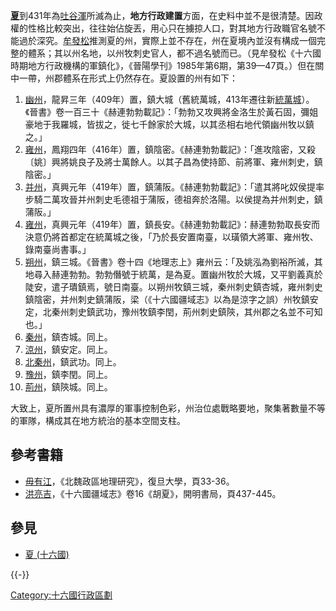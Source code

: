 '''[[夏_(十六国)|夏]]'''到431年為[[吐谷渾|吐谷渾]]所滅為止，'''地方行政建置'''方面，在史料中並不是很清楚。因政權的性格比較突出，往往始佔旋丟，用心只在擄掠人口，對其地方行政職官名號不能過於深究。[[牟發松|牟發松]]推測夏的州，實際上並不存在，州在夏境內並沒有構成一個完整的體系；其以州名地，以州牧刺史官人，都不過名號而已。（見牟發松《十六國時期地方行政機構的軍鎮化》，《晉陽學刊》1985年第6期，第39—47頁。）但在關中一帶，州郡體系在形式上仍然存在。夏設置的州有如下：

#[[幽州|幽州]]，龍昇三年（409年）置，鎮大城（舊統萬城，413年遷往新[[統萬城|統萬城]]）。《晉書》卷一百三十《赫連勃勃載記》：「勃勃又攻興將金洛生於黃石固，彌姐豪地于我羅城，皆拔之，徙七千餘家於大城，以其丞相右地代領幽州牧以鎮之。」
#[[雍州|雍州]]，鳳翔四年（416年）置，鎮陰密。《赫連勃勃載記》：「進攻陰密，又殺〔姚〕興將姚良子及將士萬餘人。以其子昌為使持節、前將軍、雍州刺史，鎮陰密。」
#[[并州|并州]]，真興元年（419年）置，鎮蒲阪。《赫連勃勃載記》：「遣其將叱奴侯提率步騎二萬攻晉并州刺史毛德祖于蒲阪，德祖奔於洛陽。以侯提為并州刺史，鎮蒲阪。」
#[[雍州|雍州]]，真興元年（419年）置，鎮長安。《赫連勃勃載記》：赫連勃勃取長安而決意仍將首都定在統萬城之後，「乃於長安置南臺，以璜領大將軍、雍州牧、錄南臺尚書事。」
#[[朔州|朔州]]，鎮三城。《晉書》卷十四《地理志上》雍州云：「及姚泓為劉裕所滅，其地尋入赫連勃勃。勃勃僭號于統萬，是為夏。置幽州牧於大城，又平劉義真於陡安，遣子璝鎮焉，號日南臺。以朔州牧鎮三城，秦州刺史鎮杏城，雍州刺史鎮陰密，并州刺史鎮蒲阪，梁（《十六國疆域志》以為是涼字之誤）州牧鎮安定，北秦州刺史鎮武功，豫州牧鎮李閏，荊州刺史鎮陝，其州郡之名並不可知也。」
#[[秦州|秦州]]，鎮杏城。同上。
#[[涼州|涼州]]，鎮安定。同上。
#[[北秦州|北秦州]]，鎮武功。同上。
#[[豫州|豫州]]，鎮李閏。同上。
#[[荊州|荊州]]，鎮陝城。同上。

大致上，夏所置州具有濃厚的軍事控制色彩，州治位處戰略要地，聚集著數量不等的軍隊，構成其在地方統治的基本空間支柱。

== 參考書籍 ==
*[[毋有江|毋有江]]，《北魏政區地理研究》，復旦大學，頁33-36。
*[[洪亮吉|洪亮吉]]，《十六國疆域志》卷16《胡夏》，開明書局，頁437-445。

== 參見 ==
*[[夏_(十六國)|夏 (十六國)]]

{{-}}
{{中國古代及當代兩岸四地行政區劃}}

[[Category:十六國行政區劃|Category:十六國行政區劃]]